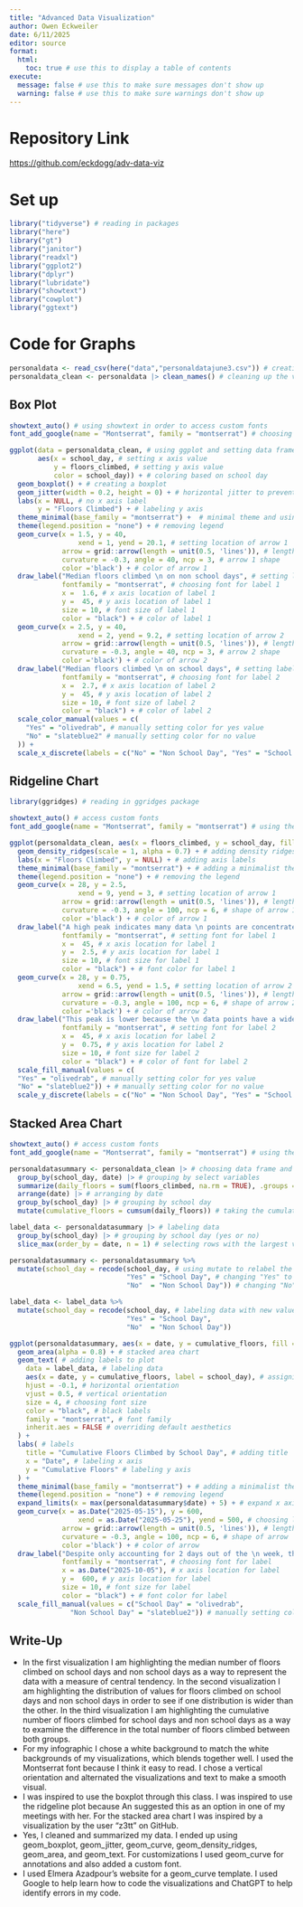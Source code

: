 ```yaml
---
title: "Advanced Data Visualization"
author: Owen Eckweiler
date: 6/11/2025
editor: source
format: 
  html:
    toc: true # use this to display a table of contents
execute:
  message: false # use this to make sure messages don't show up
  warning: false # use this to make sure warnings don't show up
---
```


# Repository Link

<https://github.com/eckdogg/adv-data-viz>


# Set up

```r
library("tidyverse") # reading in packages
library("here")
library("gt")
library("janitor")
library("readxl")
library("ggplot2")
library("dplyr")
library("lubridate")
library("showtext")
library("cowplot")
library("ggtext")
```


# Code for Graphs

```r
personaldata <- read_csv(here("data","personaldatajune3.csv")) # creating an object called "personaldata" from my csv
personaldata_clean <- personaldata |> clean_names() # cleaning up the variable names
```

## Box Plot

```r
showtext_auto() # using showtext in order to access custom fonts
font_add_google(name = "Montserrat", family = "montserrat") # choosing the google font "Montserrat"

ggplot(data = personaldata_clean, # using ggplot and setting data frame
       aes(x = school_day, # setting x axis value
           y = floors_climbed, # setting y axis value
           color = school_day)) + # coloring based on school day
  geom_boxplot() + # creating a boxplot
  geom_jitter(width = 0.2, height = 0) + # horizontal jitter to prevent overlapping points
  labs(x = NULL, # no x axis label
       y = "Floors Climbed") + # labeling y axis
  theme_minimal(base_family = "montserrat") +  # minimal theme and using custom font
  theme(legend.position = "none") + # removing legend
  geom_curve(x = 1.5, y = 40,
                 xend = 1, yend = 20.1, # setting location of arrow 1
             arrow = grid::arrow(length = unit(0.5, 'lines')), # length of arrow 1
             curvature = -0.3, angle = 40, ncp = 3, # arrow 1 shape
             color ='black') + # color of arrow 1
  draw_label("Median floors climbed \n on non school days", # setting label 1
             fontfamily = "montserrat", # choosing font for label 1
             x =  1.6, # x axis location of label 1
             y =  45, # y axis location of label 1
             size = 10, # font size of label 1
             color = "black") + # color of label 1
  geom_curve(x = 2.5, y = 40, 
                 xend = 2, yend = 9.2, # setting location of arrow 2
             arrow = grid::arrow(length = unit(0.5, 'lines')), # length of arrow 2
             curvature = -0.3, angle = 40, ncp = 3, # arrow 2 shape
             color ='black') + # color of arrow 2
  draw_label("Median floors climbed \n on school days", # setting label 2
             fontfamily = "montserrat", # choosing font for label 2
             x =  2.7, # x axis location of label 2
             y =  45, # y axis location of label 2
             size = 10, # font size of label 2
             color = "black") + # color of label 2
  scale_color_manual(values = c(
    "Yes" = "olivedrab", # manually setting color for yes value
    "No" = "slateblue2" # manually setting color for no value
  )) +
  scale_x_discrete(labels = c("No" = "Non School Day", "Yes" = "School Day")) # changing x axis labels
```

## Ridgeline Chart

```r
library(ggridges) # reading in ggridges package

showtext_auto() # access custom fonts
font_add_google(name = "Montserrat", family = "montserrat") # using the "Montserrat" font

ggplot(personaldata_clean, aes(x = floors_climbed, y = school_day, fill = school_day)) + # choosing data frame and assigning axis values
  geom_density_ridges(scale = 1, alpha = 0.7) + # adding density ridges
  labs(x = "Floors Climbed", y = NULL) + # adding axis labels
  theme_minimal(base_family = "montserrat") + # adding a minimalist theme
  theme(legend.position = "none") + # removing the legend
  geom_curve(x = 28, y = 2.5, 
                 xend = 9, yend = 3, # setting location of arrow 1
             arrow = grid::arrow(length = unit(0.5, 'lines')), # length of arrow 1
             curvature = -0.3, angle = 100, ncp = 6, # shape of arrow 1
             color ='black') + # color of arrow 1
  draw_label("A high peak indicates many data \n points are concentrated around \n the corresponding x-value", # setting label 1
             fontfamily = "montserrat", # setting font for label 1
             x =  45, # x axis location for label 1
             y =  2.5, # y axis location for label 1
             size = 10, # font size for label 1
             color = "black") + # font color for label 1
  geom_curve(x = 28, y = 0.75, 
                 xend = 6.5, yend = 1.5, # setting location of arrow 2
             arrow = grid::arrow(length = unit(0.5, 'lines')), # length of arrow 2
             curvature = -0.3, angle = 100, ncp = 6, # shape of arrow 2
             color ='black') + # color of arrow 2
  draw_label("This peak is lower because the \n data points have a wider distribution", # setting label 2
             fontfamily = "montserrat", # setting font for label 2
             x =  45, # x axis location for label 2
             y =  0.75, # y axis location for label 2
             size = 10, # font size for label 2
             color = "black") + # color of font for label 2
  scale_fill_manual(values = c(
  "Yes" = "olivedrab", # manually setting color for yes value   
  "No" = "slateblue2")) + # manually setting color for no value
  scale_y_discrete(labels = c("No" = "Non School Day", "Yes" = "School Day")) # changing y axis labels
```

## Stacked Area Chart

```r
showtext_auto() # access custom fonts
font_add_google(name = "Montserrat", family = "montserrat") # using the "Montserrat" font

personaldatasummary <- personaldata_clean |> # choosing data frame and summarizing
  group_by(school_day, date) |> # grouping by select variables
  summarize(daily_floors = sum(floors_climbed, na.rm = TRUE), .groups = "drop") |> # summarizing daily floors climbed
  arrange(date) |> # arranging by date
  group_by(school_day) |> # grouping by school day
  mutate(cumulative_floors = cumsum(daily_floors)) # taking the cumulative sum of daily floors climbed

label_data <- personaldatasummary |> # labeling data
  group_by(school_day) |> # grouping by school day (yes or no)
  slice_max(order_by = date, n = 1) # selecting rows with the largest values of a variable

personaldatasummary <- personaldatasummary %>% 
  mutate(school_day = recode(school_day, # using mutate to relabel the values for the school day column
                             "Yes" = "School Day", # changing "Yes" to "School Day"
                             "No"  = "Non School Day")) # changing "No" to "Non School Day"

label_data <- label_data %>%
  mutate(school_day = recode(school_day, # labeling data with new values
                             "Yes" = "School Day",
                             "No"  = "Non School Day"))

ggplot(personaldatasummary, aes(x = date, y = cumulative_floors, fill = school_day)) + # using ggplot and assigning values
  geom_area(alpha = 0.8) + # stacked area chart
  geom_text( # adding labels to plot
    data = label_data, # labeling data
    aes(x = date, y = cumulative_floors, label = school_day), # assigning values
    hjust = -0.1, # horizontal orientation
    vjust = 0.5, # vertical orientation
    size = 4, # choosing font size
    color = "black", # black labels
    family = "montserrat", # font family
    inherit.aes = FALSE # overriding default aesthetics
  ) +
  labs( # labels
    title = "Cumulative Floors Climbed by School Day", # adding title
    x = "Date", # labeling x axis
    y = "Cumulative Floors" # labeling y axis
  ) +
  theme_minimal(base_family = "montserrat") + # adding a minimalist theme
  theme(legend.position = "none") + # removing legend
  expand_limits(x = max(personaldatasummary$date) + 5) + # expand x axis to display chart labels
  geom_curve(x = as.Date("2025-05-15"), y = 600,
                 xend = as.Date("2025-05-25"), yend = 500, # choosing location of arrow
             arrow = grid::arrow(length = unit(0.5, 'lines')), # length of arrow
             curvature = -0.3, angle = 100, ncp = 6, # shape of arrow
             color ='black') + # color of arrow
  draw_label("Despite only accounting for 2 days out of the \n week, the cumulative floors climbed on \n non school days is much higher than on school days", # choosing label
             fontfamily = "montserrat", # choosing font for label
             x = as.Date("2025-10-05"), # x axis location for label
             y =  600, # y axis location for label
             size = 10, # font size for label
             color = "black") + # font color for label
  scale_fill_manual(values = c("School Day" = "olivedrab", 
               "Non School Day" = "slateblue2")) # manually setting colors based on values

```

## Write-Up

- In the first visualization I am highlighting the median number of floors climbed on school days and non school days as a way to represent the data with a measure of central tendency. In the second visualization I am highlighting the distribution of values for floors climbed on school days and non school days in order to see if one distribution is wider than the other. In the third visualization I am highlighting the cumulative number of floors climbed for school days and non school days as a way to examine the difference in the total number of floors climbed between both groups.
- For my infographic I chose a white background to match the white backgrounds of my visualizations, which blends together well. I used the Montserrat font because I think it easy to read. I chose a vertical orientation and alternated the visualizations and text to make a smooth visual.
- I was inspired to use the boxplot through this class. I was inspired to use the ridgeline plot because An suggested this as an option in one of my meetings with her. For the stacked area chart I was inspired by a visualization by the user "z3tt" on GitHub.
- Yes, I cleaned and summarized my data. I ended up using geom_boxplot, geom_jitter, geom_curve, geom_density_ridges, geom_area, and geom_text. For customizations I used geom_curve for annotations and also added a custom font. 
- I used Elmera Azadpour's website for a geom_curve template. I used Google to help learn how to code the visualizations and ChatGPT to help identify errors in my code.
